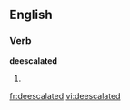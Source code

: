 ==English==

===Verb===
'''deescalated'''

# {{present participle of|[[deescalate]]}}

[[fr:deescalated]]
[[vi:deescalated]]